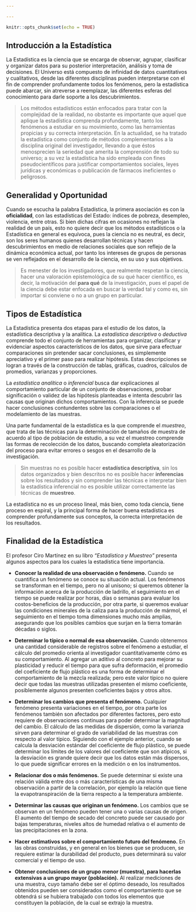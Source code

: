```yaml
---

---
```


```r
knitr::opts_chunk$set(echo = TRUE)
```

## Introducción a la Estadística

La Estadística es la ciencia que se encarga de observar, agrupar, clasificar y organizar datos para su posterior interpretación, análisis y toma de decisiones. El Universo está compuesto de infinidad de datos cuantitativos y cualitativos, desde las diferentes disciplinas pueden interpretarse con el fin de comprender profundamente todos los fenómenos, pero la estadística puede abarcar, sin atreverse a reemplazar, las diferentes esferas del conocimiento para darle soporte a los descubrimientos.

> Los métodos estadísticos están enfocados para tratar con la complejidad de la realidad, no obstante es importante que aquel que aplique la estadística comprenda profundamente, tanto los fenómenos a estudiar en su movimiento, como las herramientas propicias y su correcta interpretación. En la actualidad, se ha tratado la estadística como conjunto de métodos complementarios a la disciplina original del investigador, llevando a que éstos menosprecien la seriedad que amerita la comprensión de todo su universo; a su vez la estadística ha sido empleada con fines pseudocientíficos para justificar comportamientos sociales, leyes jurídicas y económicas o publicación de fármacos ineficientes o peligrosos. 

## Generalidad y Oportunidad

Cuando se escucha la palabra Estadística, la primera asociación es con la **oficialidad**, con las estadísticas del Estado: índices de pobreza, desempleo, violencia, entre otras. Si bien dichas cifras en ocasiones no reflejan la realidad de un país, esto no quiere decir que los métodos estadísticos o la Estadística en general es equívoca, pues la ciencia no es neutral, es decir, son los seres humanos quienes desarrollan técnicas y hacen descubrimientos en medio de relaciones sociales que son reflejo de la dinámica económica actual, por tanto los intereses de grupos de personas se ven reflejados en el desarrollo de la ciencia, en su uso y sus objetivos.

> Es menester de los investigadores, que realmente respetan la ciencia, hacer una valoración epistemológica de su qué hacer científico, es decir, la motivación del **para qué** de la investigación, pues el papel de la ciencia debe estar enfocada en buscar la verdad tal y como es, sin importar si conviene o no a un grupo en particular.

## Tipos de Estadística

La Estadística presenta dos etapas para el estudio de los datos, la estadística descriptiva y la analítica. La *estadística descriptiva* o *deductiva* comprende todo el conjunto de herramientas para organizar, clasificar y evidenciar aspectos característicos de los datos, que sirve para efectuar comparaciones sin pretender sacar conclusiones, es simplemente apreciativo y el primer paso para realizar hipótesis. Estas descripciones se logran a través de la construcción de tablas, gráficas, cuadros, cálculos de promedios, varianzas y proporciones.

La *estadística analítica* o *inferencial* busca dar explicaciones al comportamiento particular de un conjunto de observaciones, probar significación o validez de las hipótesis planteadas e intenta descubrir las causas que originan dichos comportamientos. Con la inferencia se puede hacer conclusiones contundentes sobre las comparaciones o el modelamiento de las muestras.

Una parte fundamental de la estadística es la que comprende el *muestreo*, que trata de las técnicas para la determinación de tamaños de muestra de acuerdo al tipo de población de estudio, a su vez el muestreo comprende las formas de recolección de los datos, buscando completa aleatorización del proceso para evitar errores o sesgos en el desarrollo de la investigación.

> Sin muestras no es posible hacer **estadística descriptiva**, sin los datos organizados y bien descritos no es posible hacer **inferencias** sobre los resultados y sin comprender las técnicas e interpretar bien la estadística inferencial no es posible utilizar correctamente las técnicas de **muestreo**.

La estadística no es un proceso lineal, más bien, como toda ciencia, tiene proceso en espiral, y la principal forma de hacer buena estadística es comprender profundamente sus conceptos, la correcta interpretación de los resultados.

## Finalidad de la Estadística

El profesor Ciro Martínez en su libro *“Estadística y Muestreo”* presenta algunos aspectos para los cuales la estadística tiene importancia.

-	**Conocer la realidad de una observación o fenómeno.** Cuando se cuantifica un fenómeno se conoce su situación actual. Los fenómenos se transforman en el tiempo, pero no al unísono; si queremos obtener la información acerca de la producción de ladrillo, el seguimiento en el tiempo se puede realizar por horas, días o semanas para evaluar los costos-beneficios de la producción, por otra parte, si queremos evaluar las condiciones minerales de la caliza para la producción de mármol, el seguimiento en el tiempo toma dimensiones mucho más amplias, asegurando que los posibles cambios que surjan en la tierra tomarán décadas o siglos.

-	**Determinar lo típico o normal de esa observación.** Cuando obtenemos una cantidad considerable de registros sobre el fenómeno a estudiar, el cálculo del promedio orienta al investigador cuantitativamente cómo es su comportamiento. Al agregar un aditivo al concreto para mejorar su plasticidad y reducir el tiempo para que sufra deformación, el promedio del coeficiente de flujo plástico es una forma de determinar el comportamiento de la mezcla realizada; pero este valor típico no quiere decir que todas las muestras utilizadas presenten el mismo coeficiente, posiblemente algunos presenten coeficientes bajos y otros altos.

-	**Determinar los cambios que presenta el fenómeno.** Cualquier fenómeno presenta variaciones en el tiempo, por otra parte los fenómenos también son afectados por diferentes factores, pero esto requiere de observaciones continuas para poder determinar la magnitud del cambio. El cálculo de las medidas de dispersión, como la varianza sirven para determinar el grado de variabilidad de las muestras con respecto al valor típico. Siguiendo con el ejemplo anterior, cuando se calcula la desviación estándar del coeficiente de flujo plástico, se puede determinar los límites de los valores del coeficiente que son atípicos, si la desviación es grande quiere decir que los datos están más dispersos, lo que puede significar errores en la medición o en los instrumentos.

-	**Relacionar dos o más fenómenos.** Se puede determinar si existe una relación válida entre dos o más características de una misma observación a partir de la correlación, por ejemplo la relación que tiene la evapotranspiración de la tierra respecto a la temperatura ambiente.

-	**Determinar las causas que originan un fenómeno.** Los cambios que se observan en un fenómeno pueden tener una o varias causas de origen. El aumento del tiempo de secado del concreto puede ser causado por bajas temperaturas, niveles altos de humedad relativa o el aumento de las precipitaciones en la zona.

-	**Hacer estimativos sobre el comportamiento futuro del fenómeno.** En las obras construidas, y en general en los bienes que se producen, se requiere estimar la durabilidad del producto, pues determinará su valor comercial y el tiempo de uso.

-	**Obtener conclusiones de un grupo menor (muestra), para hacerlas extensivas a un grupo mayor (población).** Al realizar mediciones de una muestra, cuyo tamaño debe ser el óptimo deseado, los resultados obtenidos pueden ser considerados como el comportamiento que se obtendrá si se hubiera trabajado con todos los elementos que constituyen la población, de la cual se extrajo la muestra.



